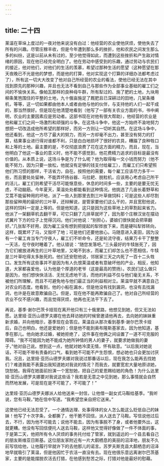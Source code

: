 ```yaml
---
---
---
```

title: 二十四
---




莱温在草垛上度过的一夜对他来说没有白过：他经营的农业使他厌烦，使他失去了所有的兴趣。尽管庄稼丰收，但是今年遭到那么多的挫折，他和农民之间发生那么多的纠纷，这是以前从未有过的，至少他觉得如此，而遭到这些挫折和产生敌对情绪的原因，现在他已经完全明白了。他在劳动中感受到的乐趣，通过劳动与农民们的接近，他对他们，对他们的生活的羡慕，希望过那种生活的愿望（这种愿望在那天夜晚已不光是他的梦想，而是他的打算，他对实现这个打算的详细办法都考虑过了），所有这一切大大改变了他对自己所经营的农业的看法，使他已经无法在其中找到原先的那种兴趣，并且也无法不看到自己与那些作为全部事业基础的雇工们之间的不愉快关系。像帕瓦那样的良种母牛群，所有犁过的、施了肥的土地，九块用柳条篱笆围住的平整的土地，九十俄亩施足了厩肥且已深耕过的田地，几架条播机，等等，这一切如果都由他本人或者由他与他的伙伴，与支持他的人们一起干成的，那当然很好。但是现在他清楚地看到（他写了一部有关农业方面的书，书中阐明，农业的主要因素应是劳动者。这部书现在对他有很大帮助），他经营的农业是他和雇工们之间一场激烈和顽强的斗争。在这场斗争中，他这一方始终不渝地努力想把一切改造成他所希望的那样好，而另一方则让一切听其自然。在这场斗争中，他还看到，他这一方尽了最大的努力，而另一方却毫不出力，甚至没有努力的打算，结果事业进行得对谁都不利，只是白白地损坏了很好的农具，糟蹋了良种牲口和上等的土地。最主要的是，不仅彻底浪费了花在这方面的精力，而且，现在，当他明白了他这一事业的意义时，他不能不感觉到，他花费精力追求的目标是最没有价值的。从本质上说，这场斗争是为了什么呢？他为取得每一文小钱而努力（他不能不努力，因为只要一放松，他就没有足够的钱支付给雇工），而雇工们只希望照他们所习惯的那样，干活省力，自在。按照他的需要，每个雇工应该尽力多干一些，而且要处处留神，不能弄坏扬谷器、马拉耙、脱粒机，应该用心考虑自己所干的活儿，雇工们则希望干活尽可能惬意些，休息的时间多一些，主要的是要无忧无虑，不动脑筋。今年夏天，莱温处处都能看到这种情况。他挑选了几亩长着野草和艾蒿不能留种用的坏地，派了一些人到那里去割三叶草做饲料；可是这些人却尽割那些留种用的最好的三叶草，还辩解说，是管家要他们这么干的，并且宽慰他说，这样的饲料一定是上等的。但是他知道，这只是因为这些草地上的草割起来省力。他派了一架翻草机去翻干草，可它只翻了几排草就坏了，因为那个庄稼汉坐在摆动式翼片下方的位子上觉得沉闷。他们对他说：“别担心，婆娘们很快就会把草翻好。”几张犁不好用，因为雇工没有想到把提起的犁铧放下来，而是硬叫犁铧转向，这样，既累坏了马，又毁坏了地；可是他们还要他放心。马随意进入麦田，因为没有一个雇工肯当专门守夜人，雇工们不听命令，还是轮流守夜，结果万卡干了整整一天活，在守夜时睡着了。他认错说：“随您发落吧。”三头最好的牛犊胀死了，因为它们被放进再生的三叶草地里，又喝不到水，而雇工们却怎么也不愿相信，牛犊是三叶草吃得太多胀死的。他们还安慰他说，邻居家三天之内死了一百十二头牲口。发生所有这些事并不是因为有人仇恨莱温或者有意破坏他的产业，相反，他知道，大家都喜爱他，认为他是个厚道的老爷（这是最高的赞扬）。农民们这么做只是因为，他们想快快活活、无忧无虑地干活，而他的利益不仅与他们毫无关系，不被他们所理解，而且不可避免地与他们最正当的利益相对立。莱温早就不满意自己对农业的态度。他看到，他的小船在漏水，但是他没有找到漏洞，也没有去找漏洞，也许是在故意欺骗自己。但是，现在他不能再欺骗自己了。他对自己所经营的农业不仅不感兴趣，而且觉得厌烦，他再也无法干下去了。

再说，基季·谢尔巴茨卡娅现在离开他只有三十俄里路，他想见到她，但又无法如愿。达里娅·亚历山德罗夫娜在他去拜访她的时候曾邀请他再去，去向她的妹妹重新求婚，并向他暗示，基季现在会答应。莱温自从那次看到基季·谢尔巴茨卡娅后，自己也明白，他还是爱她的；但是他不能到奥布隆斯基家去，因为他知道，基季在那儿。他向她求过婚，被她拒绝了，这件事在他俩之间设置了一道不可克服的障碍。“我不可能因为她不能成为她所钟情的男人的妻子，就要求她做我的妻子，”他对自己说。想到这一点，他就对她冷漠无情，怀有敌意。“以后我对她说话，不可能不带有责备的口气，看到她不可能不产生怨恨，想必她也只会更加讨厌我。况且，达里娅·亚历山德罗夫娜对我说过那番话以后，现在我怎么能再去找她们？难道我能不表露出我知道她对我说的情况？而我去，就要宽宏大量地原谅她，饶恕她。我得在她面前扮演一个宽恕她，把自己的爱恩赐给她的角色！为什么达里娅·亚历山德罗夫娜要对我说这些话？我若是无意之中见到她，那么事情就会自然而然地发展，可是现在是不可能了，不可能了！”

达里娅·亚历山德罗夫娜派人给他送来一封信，让他借一副女式马鞍给基季。“我听说，您有马鞍，”她在信中写道。“我希望您亲自把它送来。”

这使他已经无法忍受了。一个通情达理、处事得体的女人怎么能这么贬低自己的妹妹！他写了十次字条，全都撕了，他干脆不回信，派人送去了马鞍。写信说他过后去，不行，因为他不可能去；说他不能去，因为有事脱不了身，或者他要外出，这就更糟。他没有写回信便托人送去马鞍，这样他又觉得好像做了一件不体面的事，于是第二天，他把所有令人厌烦的事务托付给了管家，就到遥远的一个县去看自己的朋友斯维亚日斯基。这位朋友家附近有一片大鹬栖息的美丽的沼泽地，朋友不久前写信给他，让他履行早就许下的去他那儿的诺言。苏罗夫斯克县大鹬栖息的沼泽地早就吸引了莱温，但是他因忙于农活一直没有去。现在他很乐意远离谢尔巴茨基家，主要的是能摆脱农活去打猎，在他感到愁苦之际，打猎对他是最好的慰藉。